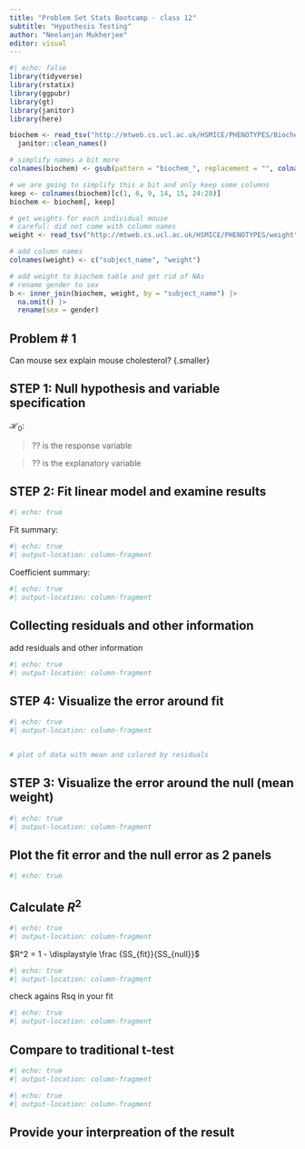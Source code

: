 ```yaml
---
title: "Problem Set Stats Bootcamp - class 12"
subtitle: "Hypothesis Testing"
author: "Neelanjan Mukherjee"
editor: visual
---
```


```r
#| echo: false
library(tidyverse)
library(rstatix)
library(ggpubr)
library(gt)
library(janitor)
library(here)
```

```r
biochem <- read_tsv("http://mtweb.cs.ucl.ac.uk/HSMICE/PHENOTYPES/Biochemistry.txt", show_col_types = FALSE) |>
  janitor::clean_names()

# simplify names a bit more
colnames(biochem) <- gsub(pattern = "biochem_", replacement = "", colnames(biochem))

# we are going to simplify this a bit and only keep some columns
keep <- colnames(biochem)[c(1, 6, 9, 14, 15, 24:28)]
biochem <- biochem[, keep]

# get weights for each individual mouse
# careful: did not come with column names
weight <- read_tsv("http://mtweb.cs.ucl.ac.uk/HSMICE/PHENOTYPES/weight", col_names = F, show_col_types = FALSE)

# add column names
colnames(weight) <- c("subject_name", "weight")

# add weight to biochem table and get rid of NAs
# rename gender to sex
b <- inner_join(biochem, weight, by = "subject_name") |>
  na.omit() |>
  rename(sex = gender)
```

## Problem \# 1

Can mouse sex explain mouse cholesterol? {.smaller}

## STEP 1: Null hypothesis and variable specification

$\mathcal{H}_0:$

> ?? is the response variable

> ?? is the explanatory variable

## STEP 2: Fit linear model and examine results {.smaller}

```r
#| echo: true
```

Fit summary:

```r
#| echo: true
#| output-location: column-fragment
```

Coefficient summary:

```r
#| echo: true
#| output-location: column-fragment
```

## Collecting residuals and other information {.smaller}

add residuals and other information

```r
#| echo: true
#| output-location: column-fragment
```

## STEP 4: Visualize the error around fit {.smaller}

```r
#| echo: true
#| output-location: column-fragment


# plot of data with mean and colored by residuals
```

## STEP 3: Visualize the error around the null (mean weight) {.smaller}

```r
#| echo: true
#| output-location: column-fragment
```

## Plot the fit error and the null error as 2 panels {.smaller}

```r
#| echo: true
```

## Calculate $R^2$ {.smaller}

```r
#| echo: true
#| output-location: column-fragment
```

$R^2 = 1 - \displaystyle \frac {SS_{fit}}{SS_{null}}$

```r
#| echo: true
#| output-location: column-fragment
```

check agains Rsq in your fit

```r
#| echo: true
#| output-location: column-fragment
```

## Compare to traditional t-test {.smaller}

```r
#| echo: true
#| output-location: column-fragment
```

```r
#| echo: true
#| output-location: column-fragment
```

## Provide your interpreation of the result

